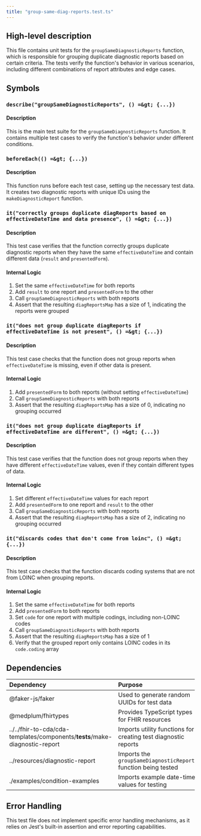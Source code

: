 ```yaml
---
title: "group-same-diag-reports.test.ts"
---
```


## High-level description
This file contains unit tests for the `groupSameDiagnosticReports` function, which is responsible for grouping duplicate diagnostic reports based on certain criteria. The tests verify the function's behavior in various scenarios, including different combinations of report attributes and edge cases.

## Symbols

### `describe("groupSameDiagnosticReports", () =&gt; {...})`
#### Description
This is the main test suite for the `groupSameDiagnosticReports` function. It contains multiple test cases to verify the function's behavior under different conditions.

### `beforeEach(() =&gt; {...})`
#### Description
This function runs before each test case, setting up the necessary test data. It creates two diagnostic reports with unique IDs using the `makeDiagnosticReport` function.

### `it("correctly groups duplicate diagReports based on effectiveDateTime and data presence", () =&gt; {...})`
#### Description
This test case verifies that the function correctly groups duplicate diagnostic reports when they have the same `effectiveDateTime` and contain different data (`result` and `presentedForm`).

#### Internal Logic
1. Set the same `effectiveDateTime` for both reports
2. Add `result` to one report and `presentedForm` to the other
3. Call `groupSameDiagnosticReports` with both reports
4. Assert that the resulting `diagReportsMap` has a size of 1, indicating the reports were grouped

### `it("does not group duplicate diagReports if effectiveDateTime is not present", () =&gt; {...})`
#### Description
This test case checks that the function does not group reports when `effectiveDateTime` is missing, even if other data is present.

#### Internal Logic
1. Add `presentedForm` to both reports (without setting `effectiveDateTime`)
2. Call `groupSameDiagnosticReports` with both reports
3. Assert that the resulting `diagReportsMap` has a size of 0, indicating no grouping occurred

### `it("does not group duplicate diagReports if effectiveDateTime are different", () =&gt; {...})`
#### Description
This test case verifies that the function does not group reports when they have different `effectiveDateTime` values, even if they contain different types of data.

#### Internal Logic
1. Set different `effectiveDateTime` values for each report
2. Add `presentedForm` to one report and `result` to the other
3. Call `groupSameDiagnosticReports` with both reports
4. Assert that the resulting `diagReportsMap` has a size of 2, indicating no grouping occurred

### `it("discards codes that don't come from loinc", () =&gt; {...})`
#### Description
This test case checks that the function discards coding systems that are not from LOINC when grouping reports.

#### Internal Logic
1. Set the same `effectiveDateTime` for both reports
2. Add `presentedForm` to both reports
3. Set `code` for one report with multiple codings, including non-LOINC codes
4. Call `groupSameDiagnosticReports` with both reports
5. Assert that the resulting `diagReportsMap` has a size of 1
6. Verify that the grouped report only contains LOINC codes in its `code.coding` array

## Dependencies
| Dependency | Purpose |
|:-----------|:--------|
| @faker-js/faker | Used to generate random UUIDs for test data |
| @medplum/fhirtypes | Provides TypeScript types for FHIR resources |
| ../../fhir-to-cda/cda-templates/components/__tests__/make-diagnostic-report | Imports utility functions for creating test diagnostic reports |
| ../resources/diagnostic-report | Imports the `groupSameDiagnosticReports` function being tested |
| ./examples/condition-examples | Imports example date-time values for testing |

## Error Handling
This test file does not implement specific error handling mechanisms, as it relies on Jest's built-in assertion and error reporting capabilities.